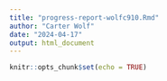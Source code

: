 ```yaml
---
title: "progress-report-wolfc910.Rmd"
author: "Carter Wolf"
date: "2024-04-17"
output: html_document
---
```


```r
knitr::opts_chunk$set(echo = TRUE)
```
